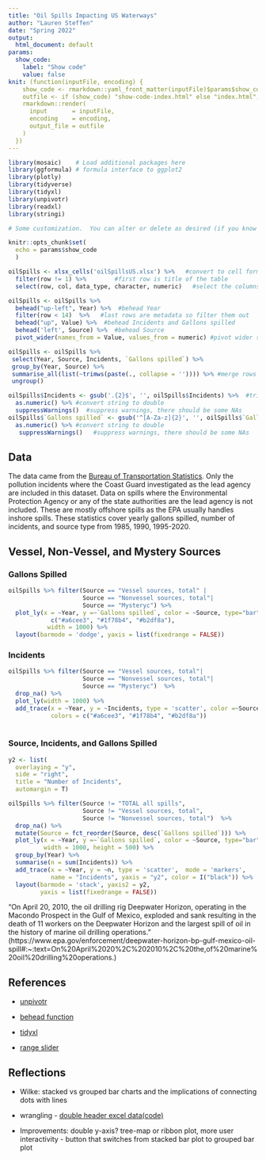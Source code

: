 ```yaml
---
title: "Oil Spills Impacting US Waterways"
author: "Lauren Steffen"
date: "Spring 2022"
output: 
  html_document: default
params: 
  show_code: 
    label: "Show code"
    value: false
knit: (function(inputFile, encoding) {
    show_code <- rmarkdown::yaml_front_matter(inputFile)$params$show_code$value;
    outfile <- if (show_code) "show-code-index.html" else "index.html";
    rmarkdown::render( 
      input       = inputFile, 
      encoding    = encoding, 
      output_file = outfile
    )
  })
---
```


```r
library(mosaic)    # Load additional packages here 
library(ggformula) # formula interface to ggplot2
library(plotly)
library(tidyverse)
library(tidyxl)
library(unpivotr)
library(readxl)
library(stringi)

# Some customization.  You can alter or delete as desired (if you know what you are doing).

knitr::opts_chunk$set(
  echo = params$show_code
  )  
```


  
```r
oilSpills <- xlsx_cells('oilSpillsUS.xlsx') %>%   #convert to cell format so that tidyxl and unpivotr work
  filter(row != 1) %>%        #first row is title of the table
  select(row, col, data_type, character, numeric)   #select the columns containing data and its location

oilSpills <- oilSpills %>% 
  behead("up-left", Year) %>%  #behead Year
  filter(row < 14)  %>%   #last rows are metadata so filter them out
  behead("up", Value) %>%  #behead Incidents and Gallons spilled
  behead('left', Source) %>%  #behead Source
  pivot_wider(names_from = Value, values_from = numeric) #pivot wider so there is a column for Incidents and Gallons spilled

oilSpills <- oilSpills %>% 
 select(Year, Source, Incidents, `Gallons spilled`) %>% 
 group_by(Year, Source) %>% 
 summarise_all(list(~trimws(paste(., collapse = '')))) %>% #merge rows together
 ungroup()

oilSpills$Incidents <- gsub('.{2}$', '', oilSpills$Incidents) %>%  #trim NAs
  as.numeric() %>% #convert string to double 
  suppressWarnings()  #suppress warnings, there should be some NAs
oilSpills$`Gallons spilled` <- gsub('^[A-Za-z]{2}', '', oilSpills$`Gallons spilled`) %>% #trim NAs
  as.numeric() %>% #convert string to double
   suppressWarnings()   #suppress warnings, there should be some NAs
```


## Data
The data came from the [Bureau of Transportation Statistics](https://www.bts.gov/content/petroleum-oil-spills-impacting-navigable-us-waters). Only the pollution incidents where the Coast Guard investigated as the lead agency are included in this dataset. Data on spills where the Environmental Protection Agency or any of the state authorities are the lead agency is not included. These are mostly offshore spills as the EPA usually handles inshore spills. These statistics cover yearly gallons spilled, number of incidents, and source type from 1985, 1990, 1995-2020. 

## Vessel, Non-Vessel, and Mystery Sources

### Gallons Spilled

```r
oilSpills %>% filter(Source == "Vessel sources, total" | 
                     Source == "Nonvessel sources, total"|
                     Source == "Mysteryc") %>%
  plot_ly(x = ~Year, y =~`Gallons spilled`, color = ~Source, type="bar", colors = 
            c("#a6cee3", "#1f78b4", "#b2df8a"),
           width = 1000) %>%
  layout(barmode = 'dodge', yaxis = list(fixedrange = FALSE)) 
```

### Incidents

```r
oilSpills %>% filter(Source == "Vessel sources, total"| 
                     Source == "Nonvessel sources, total"|
                     Source == "Mysteryc")  %>%
  drop_na() %>%
  plot_ly(width = 1000) %>%
  add_trace(x = ~Year, y = ~Incidents, type = 'scatter', color =~Source, mode = 'lines+markers', 
            colors = c("#a6cee3", "#1f78b4", "#b2df8a"))
  
```

### Source, Incidents, and Gallons Spilled

```r
y2 <- list(
  overlaying = "y",
  side = "right",
  title = "Number of Incidents",
  automargin = T)

oilSpills %>% filter(Source != "TOTAL all spills", 
                     Source != "Vessel sources, total", 
                     Source != "Nonvessel sources, total")  %>%
  drop_na() %>%
  mutate(Source = fct_reorder(Source, desc(`Gallons spilled`))) %>%
  plot_ly(x = ~Year, y =~`Gallons spilled`, color = ~Source, type="bar", colors = "Accent",
          width = 1000, height = 500) %>%
  group_by(Year) %>%
  summarise(n = sum(Incidents)) %>%
  add_trace(x = ~Year, y = ~n, type = 'scatter',  mode = 'markers', 
            name = "Incidents", yaxis = "y2", color = I("black")) %>%
  layout(barmode = 'stack', yaxis2 = y2,
         yaxis = list(fixedrange = FALSE))

```

"On April 20, 2010, the oil drilling rig Deepwater Horizon, operating in the Macondo Prospect in the Gulf of Mexico, exploded and sank resulting in the death of 11 workers on the Deepwater Horizon and the largest spill of oil in the history of marine oil drilling operations." (https://www.epa.gov/enforcement/deepwater-horizon-bp-gulf-mexico-oil-spill#:~:text=On%20April%2020%2C%202010%2C%20the,of%20marine%20oil%20drilling%20operations.)

## References 

* [unpivotr](https://nacnudus.github.io/spreadsheet-munging-strategies/pivot-simple.html#two-clear-rows-of-text-column-headers-left-aligned)

* [behead function](https://www.rdocumentation.org/packages/unpivotr/versions/0.6.2/topics/behead)

* [tidyxl](https://cran.r-project.org/web/packages/tidyxl/vignettes/tidyxl.html`)

* [range slider](https://stackoverflow.com/questions/62875576/zoom-on-y-axis-while-using-plotlyrangeslider)

## Reflections

* Wilke: stacked vs grouped bar charts and the implications of connecting dots with lines

* wrangling - [double header excel data](https://www.bts.gov/content/petroleum-oil-spills-impacting-navigable-us-waters)[(code)](index-with_code.html)

* Improvements: double y-axis? tree-map or ribbon plot, more user interactivity - button that switches from stacked bar plot to grouped bar plot

